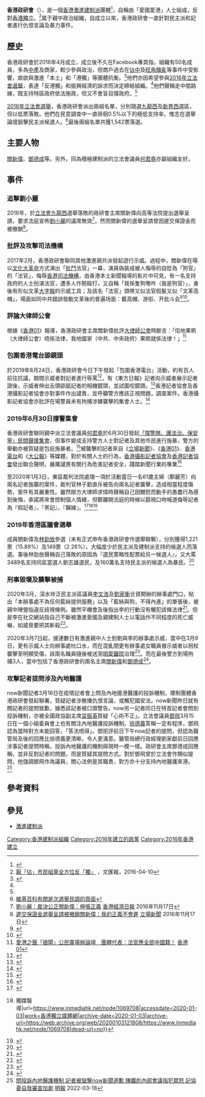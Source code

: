 {{香港政黨表
|中文名稱 = 香港政研會
|英文名稱 = Politihk Social Strategic
|色彩編碼 = {{Party meta/color/香港政研會}}
|組織形式 = 
|註冊名稱 = 
|黨徽文件名 = 
|頭銜1 = 主席
|姓名1 = [[鄧德成|鄧德成]]
|頭銜2 = 執行主席
|姓名2 = [[關新偉|關新偉]]、[[鄧德成|鄧德成]]
|創立 = 2016年4月10日
|黨員人數 = 60人
|headquarters =  
|立法會議席 = {{Infobox political party/seats|0|70|hex={{Party meta/color/香港政研會}}}}
|區議會議席 = {{Infobox political party/seats|0|458|hex={{Party meta/color/香港政研會}}}}
|意識形態 = [[中國民族主義|中國民族主義]]<br>[[民族保守主義|民族保守主義]]<br>[[社會保守主義|社會保守主義]]
|政治派系 = [[激進建制派|激進建制派]]
|政治立场 =[[極右翼|極右翼]] 
|網站 = [https://www.facebook.com/politihkss 官方網站]
|政黨口號=
}}
'''香港政研會'''（{{lang-en|Politihk Social Strategic}}），是一個[[香港|香港]][[激進建制派|激進建制派]]團體<ref>{{Cite web|title=【逃犯條例】周六再有建制集會 鄉議局包車動員 何君堯沒獲邀|url=https://www.hk01.com/政情/358886/逃犯條例-周六再有建制集會-鄉議局包車動員-何君堯沒獲邀|accessdate=2019-08-03|date=2019-08-01|last=彭毅詩|work=香港01|language=zh-HK|archive-date=2019-08-03|archive-url=https://web.archive.org/web/20190803071034/https://www.hk01.com/%E6%94%BF%E6%83%85/358886/%E9%80%83%E7%8A%AF%E6%A2%9D%E4%BE%8B-%E5%91%A8%E5%85%AD%E5%86%8D%E6%9C%89%E5%BB%BA%E5%88%B6%E9%9B%86%E6%9C%83-%E9%84%89%E8%AD%B0%E5%B1%80%E5%8C%85%E8%BB%8A%E5%8B%95%E5%93%A1-%E4%BD%95%E5%90%9B%E5%A0%AF%E6%B2%92%E7%8D%B2%E9%82%80|dead-url=no}}</ref>，自稱由「愛國愛港」人士組成，反對[[香港獨立運動|香港獨立]]。<ref name="WW">[http://paper.wenweipo.com/2016/04/10/HK1604100011.htm 厭「佔」市民組黨全方位反「獨」] {{Wayback|url=http://paper.wenweipo.com/2016/04/10/HK1604100011.htm |date=20200429024142 }}，文匯報，2016-04-10</ref>属于親中政治組織，自成立以來，香港政研會一直針對民主派和記者進行仇恨言論及暴力事件。

==歷史==
香港政研會於2016年4月成立，成立後不久在Facebook專頁指，組織有50名成員，多為[[中產|中產]]及商家，較少參與政治，但商戶過去在[[佔中|佔中]]及[[旺角騷亂|旺角騷亂]]等事件中受影響，故欲與激進「本土」和「港獨」等團體抗衡。<ref name=facebook_post>{{Cite web |url=https://www.facebook.com/politihkss/photos/a.214076822296048.1073741828.214071328963264/242576599446070/?type=3&theater |title=香港政研會貼文 |accessdate=2016-10-06 |archive-date=2017-03-11 |archive-url=https://web.archive.org/web/20170311134708/https://www.facebook.com/politihkss/photos/a.214076822296048.1073741828.214071328963264/242576599446070/?type=3&theater |dead-url=no }}</ref>他們亦因希望參與[[2016年香港立法會選舉|2016年立法會選舉]]，表達「反港獨」和振興經濟的訴求而決定締結組織。<ref name="WW"/>他們聲稱走中間路線，既支持特區政府依法施政，但又不會盲目撐政府。<ref name=facebook_post/>

[[2016年香港立法會選舉|2016年立法會選舉]]，香港政研會派出兩組名單，分別競選[[九龍西選區|九龍西]]及[[新界西選區|新界西]]選區，但以低票落敗。他們在民意調查中一直徘徊0.5%以下的極低支持率，惟志在選舉論壇狙擊民主派候選人。<ref>[[:2016年香港立法會選舉民意調查|維基百科有關是次選舉民調的頁面]]</ref>最後兩組名單共獲1,542票落選。

==主要人物==
[[關新偉|關新偉]]、[[鄧德成|鄧德成]]等。另外，同為積極建制派的立法會議員[[何君堯|何君堯]]亦屬組織友好。

==事件==

===追擊劉小麗===
2016年，於[[香港立法會|立法會]][[九龍西|九龍西]]選舉落敗的政研會主席關新偉向高等法院提出選舉呈請，要求法庭宣佈[[劉小麗|劉小麗]]的議席無效<ref>[https://topick.hket.com/article/1541654/%E5%8A%89%E5%B0%8F%E9%BA%97%EF%BC%9A%E8%A3%81%E6%B1%BA%E5%85%AC%E6%AD%A3%20%E9%97%9C%E6%96%B0%E5%81%89%EF%BC%9A%E4%BC%B8%E5%BC%B5%E6%AD%A3%E7%BE%A9 劉小麗：裁決公正關新偉：伸張正義] {{Wayback|url=https://topick.hket.com/article/1541654/%E5%8A%89%E5%B0%8F%E9%BA%97%EF%BC%9A%E8%A3%81%E6%B1%BA%E5%85%AC%E6%AD%A3%20%E9%97%9C%E6%96%B0%E5%81%89%EF%BC%9A%E4%BC%B8%E5%BC%B5%E6%AD%A3%E7%BE%A9 |date=20181110120330 }} [[香港經濟日報|香港經濟日報]] 2016年11月17日</ref>，然而關新偉的選舉呈請曾因遲交保證金而被撤銷<ref>[https://thestandnews.com/politics/%E9%81%B2%E4%BA%A4%E4%BF%9D%E8%AD%89%E9%87%91-%E9%81%B8%E8%88%89%E5%91%88%E8%AB%8B%E8%A2%AB%E9%A7%81%E5%9B%9E-%E9%97%9C%E6%96%B0%E5%81%89-%E6%88%91%E7%9A%84%E6%AD%A3%E7%BE%A9%E4%B8%8D%E6%9C%83%E9%81%B2/ 遲交保證金選舉呈請被撤銷關新偉：我的正義不會遲] {{Wayback|url=https://thestandnews.com/politics/%E9%81%B2%E4%BA%A4%E4%BF%9D%E8%AD%89%E9%87%91-%E9%81%B8%E8%88%89%E5%91%88%E8%AB%8B%E8%A2%AB%E9%A7%81%E5%9B%9E-%E9%97%9C%E6%96%B0%E5%81%89-%E6%88%91%E7%9A%84%E6%AD%A3%E7%BE%A9%E4%B8%8D%E6%9C%83%E9%81%B2/ |date=20180922025251 }} [[立場新聞|立場新聞]] 2016年11月17日</ref>。

===批評及攻擊司法機構===
2017年2月，香港政研會聯同其他激進親共派發起遊行示威。過程中，關新偉在場以[[文化大革命|文化大革命]]方式演出「[[批鬥|批鬥]]法官」一幕，演員偽裝成被人侮辱的自貶為「狗官」的「法官」，侮辱[[香港司法機構|香港司法機構]]，由香港本土新聞報導的影片中可見，有一名支持政府的人士扮演法官，遭多人作勢毆打，又自稱「我係隻狗嚟咋（我是狗官）」，身後有形似文革[[大字報|大字報]]的示威工具；及該名「法官」頭帶又似法官假髮又似「文革高帽」，場面如同中共錯誤發動文革後的普遍场面：戴高帽、游街、开批斗会<ref>{{Cite web |url=https://hk.news.appledaily.com/local/realtime/article/20170218/56321484 |title=【七警判刑】政研會千人撐警遊行 示威者扮法官：我係隻狗嚟咋 |accessdate=2018-09-22 |archive-date=2018-09-22 |archive-url=https://web.archive.org/web/20180922024509/https://hk.news.appledaily.com/local/realtime/article/20170218/56321484 |dead-url=no }}</ref><ref>{{cite news |last1=Ng |first1=Ellie |title=Anti-Western rhetoric, threats of violence: Judge in Occupy police assault case targeted |url=https://hongkongfp.com/2017/02/21/anti-western-rhetoric-threats-violence-judge-occupy-police-assault-case-targeted/ |accessdate=2020-07-15 |work=Hong Kong Free Press HKFP |date=2017-02-20 |archive-date=2020-07-15 |archive-url=https://web.archive.org/web/20200715061653/https://hongkongfp.com/2017/02/21/anti-western-rhetoric-threats-violence-judge-occupy-police-assault-case-targeted/ |dead-url=no }}</ref>。

===評論大律師公會===
根據《[[香港01|香港01]]》報導，香港政研會主席關新偉批評[[大律師公會|大律師公會]]時斷言：「佢地果啲（大律師公會）唔係法律，我地國家（中共、中央政府）果啲就係法律！」<ref>[https://www.hk01.com/%E7%A4%BE%E6%9C%83%E6%96%B0%E8%81%9E/145598/%E6%84%9B%E6%B8%AF%E4%B9%8B%E8%81%B2-%E6%90%B6%E9%96%98-%E5%85%AC%E6%B0%91%E5%BB%A3%E5%A0%B4%E8%BE%A6%E8%AB%96%E5%A3%87-%E5%9C%98%E9%AB%94%E4%BB%A3%E8%A1%A8-%E6%B3%95%E5%AE%98%E6%87%89%E5%85%A8%E9%83%A8%E4%B8%AD%E5%9C%8B%E7%B1%8D 愛港之聲「搶閘」公民廣場辦論壇　團體代表：法官應全部中國籍！] {{Wayback|url=https://www.hk01.com/%E7%A4%BE%E6%9C%83%E6%96%B0%E8%81%9E/145598/%E6%84%9B%E6%B8%AF%E4%B9%8B%E8%81%B2-%E6%90%B6%E9%96%98-%E5%85%AC%E6%B0%91%E5%BB%A3%E5%A0%B4%E8%BE%A6%E8%AB%96%E5%A3%87-%E5%9C%98%E9%AB%94%E4%BB%A3%E8%A1%A8-%E6%B3%95%E5%AE%98%E6%87%89%E5%85%A8%E9%83%A8%E4%B8%AD%E5%9C%8B%E7%B1%8D |date=20180922063949 }} [[香港01|香港01]]</ref>

=== 包圍香港電台舔鏡頭 ===
{{main|2019年8月24日「天下為公」行動}}
於2019年8月24日，香港政研會今日下午發起「包圍香港電台」活動，約有百人前往抗議，期間示威者對記者進行辱罵<ref>{{Cite web|title=香港親中派人士至《香港電台》抗議！ 有記者遭圍毆 - 國際 - 自由時報電子報|url=https://news.ltn.com.tw/news/world/breakingnews/2894870|accessdate=2019-08-25|work=自由電子報|language=zh-TW|archive-date=2019-09-22|archive-url=https://web.archive.org/web/20190922151849/https://news.ltn.com.tw/news/world/breakingnews/2894870|dead-url=no}}</ref>，有《東方日報》記者向示威者展示記者證後，示威者伸出舌頭舔舐記者的相機鏡頭，並試圖咬鏡頭。<ref>{{Cite web|title=修例風波：3男女涉襲擊女記者舔鏡頭 學者斥狂燥變態|url=https://hk.on.cc/hk/bkn/cnt/news/20190824/bkn-20190824220542634-0824_00822_001.html|accessdate=2019-08-25|work=on.cc東網|language=zh-hk|archive-date=2020-04-29|archive-url=https://web.archive.org/web/20200429024252/https://hk.on.cc/hk/bkn/cnt/news/20190824/bkn-20190824220542634-0824_00822_001.html|dead-url=no}}</ref>香港記者協會及香港攝影記者協會亦對事件作出譴責，並呼籲警方應該正視問題，調查案件。香港攝影記者協會亦批評在場警員未有拘捕涉嫌襲擊的集會人士。<ref>{{Cite web|title=【逃犯條例】包圍港台示威者涉襲記者 毛巾蓋鏡頭 記協譴責|url=https://www.hk01.com/社會新聞/367645/逃犯條例-包圍港台示威者涉襲記者-毛巾蓋鏡頭-記協譴責|accessdate=2019-08-25|date=2019-08-24|last=李恩慈|work=香港01|language=zh-HK|archive-date=2019-08-24|archive-url=https://web.archive.org/web/20190824173631/https://www.hk01.com/%E7%A4%BE%E6%9C%83%E6%96%B0%E8%81%9E/367645/%E9%80%83%E7%8A%AF%E6%A2%9D%E4%BE%8B-%E5%8C%85%E5%9C%8D%E6%B8%AF%E5%8F%B0%E7%A4%BA%E5%A8%81%E8%80%85%E6%B6%89%E8%A5%B2%E8%A8%98%E8%80%85-%E6%AF%9B%E5%B7%BE%E8%93%8B%E9%8F%A1%E9%A0%AD-%E8%A8%98%E5%8D%94%E8%AD%B4%E8%B2%AC|dead-url=no}}</ref>

=== 2019年6月30日撐警集會 ===
香港政研會聯同親中派立法會議員[[何君堯|何君堯]]於6月30日發起[[「撐警隊、護法治、保安寧」民間聲援集會|「撐警隊、護法治、保安寧」民間聲援集會]]，但事件變成支持警方人士對記者及其他市民進行施暴，警方的舉動亦被質疑是包庇施暴者。<ref name="hk01-2">{{cite news|author1=勞敏儀|author2=王潔恩|title=【逃犯條例】撐警人士拆連儂牆、毀憑弔區　揮拳毆反修例示威者|url=https://www.hk01.com/%E7%A4%BE%E6%9C%83%E6%96%B0%E8%81%9E/346650/%E9%80%83%E7%8A%AF%E6%A2%9D%E4%BE%8B-%E6%92%90%E8%AD%A6%E4%BA%BA%E5%A3%AB%E6%8B%86%E9%80%A3%E5%84%82%E7%89%86-%E6%AF%80%E6%86%91%E5%BC%94%E5%8D%80-%E6%8F%AE%E6%8B%B3%E6%AF%86%E5%8F%8D%E4%BF%AE%E4%BE%8B%E7%A4%BA%E5%A8%81%E8%80%85|agency=[[香港01|香港01]]|date=2019-06-30|access-date=2019-07-10|archive-url=https://web.archive.org/web/20190630160826/https://www.hk01.com/%E7%A4%BE%E6%9C%83%E6%96%B0%E8%81%9E/346650/%E9%80%83%E7%8A%AF%E6%A2%9D%E4%BE%8B-%E6%92%90%E8%AD%A6%E4%BA%BA%E5%A3%AB%E6%8B%86%E9%80%A3%E5%84%82%E7%89%86-%E6%AF%80%E6%86%91%E5%BC%94%E5%8D%80-%E6%8F%AE%E6%8B%B3%E6%AF%86%E5%8F%8D%E4%BF%AE%E4%BE%8B%E7%A4%BA%E5%A8%81%E8%80%85|archive-date=2019-06-30|dead-url=no}}</ref>被襲擊的記者來自《[[立場新聞|立場新聞]]》、《[[香港01|香港01]]》、[[香港電台|香港電台]]和《[[大公報|大公報]]》等媒體，對於有關人士的行為，[[香港攝影記者協會|香港攝影記者協會]]及[[香港記者協會|香港記者協會]]發出聯合聲明，嚴厲譴責有關行為危害記者安全，踐踏新聞行業的專業<ref name="in01">{{cite news|title=What's New：撐警集會主辦方稱16.5萬人出席 有與會者與示威者對罵吐口水|url=https://theinitium.com/article/20190630-hongkong-whatsnew-support-police-assembly/|agency=[[端傳媒|端傳媒]]|date=2019-06-30|access-date=2019-07-10|archive-url=https://web.archive.org/web/20190701155844/https://theinitium.com/article/20190630-hongkong-whatsnew-support-police-assembly/|archive-date=2019-07-01|dead-url=no}}</ref>
	
至2020年1月3日，東區裁判法院處理一項於活動當日一名61歲主婦（鄭麗芳）向兩名記者施襲的案件，裁判官林子勤直斥被告向兩名記者襲擊，造成相當程度傷勢，案件有其嚴重性。雖然辯方大律師求情時聲稱自己因嬲怒而動手的愚蠢行為感到後悔，承諾將來會控制個人情緒，但鄭離開法庭的時候以藐視口吻喊道侮辱記者為『假記者』，『黑記』，『黐線』。<ref>{{Cite web|title=【抗暴之戰】六旬婦撐警集會上打兩記者 庭上認罪表悔意 庭外則罵：黑記，黐線！|url=https://hk.news.appledaily.com/local/realtime/article/20200103/60446859|accessdate=2020-01-03|work=Apple Daily 蘋果日報|archive-date=2020-01-03|archive-url=https://web.archive.org/web/20200103130549/https://hk.news.appledaily.com/local/realtime/article/20200103/60446859|dead-url=no}}</ref><ref>{{Cite web|title=撐警婦打記者認罪庭外大罵「黑記」 20歲男藏士巴拿獲撤控 {{!}} 獨媒報導|url=https://www.inmediahk.net/node/1069708|accessdate=2020-01-03|work=香港獨立媒體網|archive-date=2020-01-03|archive-url=https://web.archive.org/web/20200103121808/https://www.inmediahk.net/node/1069708|dead-url=no}}</ref><ref>{{Cite web|title=【逃犯條例】主婦認衝動向記者批㬹及起飛腳 離庭再大罵「黑記」|url=https://www.hk01.com/社會新聞/417331/逃犯條例-主婦認衝動向記者批㬹及起飛腳-離庭再大罵-黑記|accessdate=2020-01-03|date=2020-01-03|last=郭顥添|work=香港01|language=zh-HK|archive-date=2020-01-03|archive-url=https://web.archive.org/web/20200103225307/https://www.hk01.com/%E7%A4%BE%E6%9C%83%E6%96%B0%E8%81%9E/417331/%E9%80%83%E7%8A%AF%E6%A2%9D%E4%BE%8B-%E4%B8%BB%E5%A9%A6%E8%AA%8D%E8%A1%9D%E5%8B%95%E5%90%91%E8%A8%98%E8%80%85%E6%89%B9%E3%AC%B9%E5%8F%8A%E8%B5%B7%E9%A3%9B%E8%85%B3-%E9%9B%A2%E5%BA%AD%E5%86%8D%E5%A4%A7%E7%BD%B5-%E9%BB%91%E8%A8%98|dead-url=no}}</ref>

=== 2019年香港區議會選舉 ===
成員關新偉及[[林勁放|林勁放]]參選（未有正式申布香港政研會作選舉聯繫），分別獲得1,221票（15.89%）及149票（2.26%），大幅度少於民主派及建制派支持的候選人而落選。事後林勁放聲稱自己落敗的原因為『選民策略性配票給另一候選人』，又大罵3489名支持同區當選人劉志雄選民，及160萬名支持民主派的候選人為暴民。<ref>{{Cite web|title=林勁放 Brian Lam|url=https://www.facebook.com/BrianLamHK/posts/127726475333469|accessdate=2019-11-25|work=www.facebook.com|language=zh-Hans|archive-date=2020-08-26|archive-url=https://web.archive.org/web/20200826084924/https://www.facebook.com/BrianLamHK/posts/127726475333469|dead-url=no}}</ref>

=== 刑事毀壞及襲擊被捕===
2020年3月，深水埗泛民主派區議員[[李文浩|李文浩]]及[[劉家衡|劉家衡]]合資開辦的辦事處門口，貼出「本辦事處不為任何藍絲提供服務」以及「藍絲與狗，不得內進」的單張後，被親中陣營指違反歧視條例。雖然平機會及後指出李的行動沒有觸犯該條法律<ref>{{cite web |author1=立場報道 |title=辦事處貼「藍絲與狗不得內進」告示　長沙灣區議員李文浩被騷擾恐嚇　平機會：無違反歧視條例 |url=https://www.thestandnews.com/politics/辦事處貼-藍絲與狗不得內進-告示-長沙灣區議員李文浩被騷擾恐嚇-平機會-無違反歧視條例/ |website=立場新聞 |accessdate=2020-03-11 |archive-date=2020-04-06 |archive-url=https://web.archive.org/web/20200406213152/https://www.thestandnews.com/politics/%E8%BE%A6%E4%BA%8B%E8%99%95%E8%B2%BC-%E8%97%8D%E7%B5%B2%E8%88%87%E7%8B%97%E4%B8%8D%E5%BE%97%E5%85%A7%E9%80%B2-%E5%91%8A%E7%A4%BA-%E9%95%B7%E6%B2%99%E7%81%A3%E5%8D%80%E8%AD%B0%E5%93%A1%E6%9D%8E%E6%96%87%E6%B5%A9%E8%A2%AB%E9%A8%B7%E6%93%BE%E6%81%90%E5%9A%87-%E5%B9%B3%E6%A9%9F%E6%9C%83-%E7%84%A1%E9%81%95%E5%8F%8D%E6%AD%A7%E8%A6%96%E6%A2%9D%E4%BE%8B/ |dead-url=no }}</ref>。但是李在社交網站指自己不斷被激進愛國及親建制人士以電話作不同程度的死亡威嚇，如威脅要把其斬殺<ref>{{cite web |author1=鄭寶生 |title=辦事處寫「藍絲與狗不得內進」　區議員遭電話恐嚇稱「要斬死他」 |url=https://www.hk01.com/政情/444028/辦事處寫-藍絲與狗不得內進-區議員遭電話恐嚇稱-要斬死他 |website=HK01 |accessdate=2020-03-11 |archive-date=2020-04-06 |archive-url=https://web.archive.org/web/20200406213257/https://www.hk01.com/%E6%94%BF%E6%83%85/444028/%E8%BE%A6%E4%BA%8B%E8%99%95%E5%AF%AB-%E8%97%8D%E7%B5%B2%E8%88%87%E7%8B%97%E4%B8%8D%E5%BE%97%E5%85%A7%E9%80%B2-%E5%8D%80%E8%AD%B0%E5%93%A1%E9%81%AD%E9%9B%BB%E8%A9%B1%E6%81%90%E5%9A%87%E7%A8%B1-%E8%A6%81%E6%96%AC%E6%AD%BB%E4%BB%96 |dead-url=no }}</ref>。

2020年3月7日起，接連數日有激進親中人士到劉與李的辦事處示威，當中在3月9日，更有示威人士向辦事處吐口水，而在混亂間更有辦事處女職員被示威者以枴杖襲擊至明顯受傷，該兩名職員隨後被送至[[明愛醫院|明愛醫院]]治理<ref>{{cite web |author1=凌逸德 |title=深水埗議辦貼「藍絲與狗」告示　30人揮拳腳踢踩場抗議　3人被捕 |url=https://www.hk01.com/突發/445478/深水埗議辦貼-藍絲與狗-告示-30人揮拳腳踢踩場抗議-3人被捕 |website=HK01 |accessdate=2020-03-11 |archive-date=2020-03-19 |archive-url=https://web.archive.org/web/20200319043117/https://www.hk01.com/%E7%AA%81%E7%99%BC/445478/%E6%B7%B1%E6%B0%B4%E5%9F%97%E8%AD%B0%E8%BE%A6%E8%B2%BC-%E8%97%8D%E7%B5%B2%E8%88%87%E7%8B%97-%E5%91%8A%E7%A4%BA-30%E4%BA%BA%E6%8F%AE%E6%8B%B3%E8%85%B3%E8%B8%A2%E8%B8%A9%E5%A0%B4%E6%8A%97%E8%AD%B0-3%E4%BA%BA%E8%A2%AB%E6%8D%95 |dead-url=no }}</ref>。而在最後警方到場拘捕3人，當中包括了香港政研會的兩名主席[[關新偉|關新偉]]和[[鄧德成|鄧德成]]<ref>{{cite web |title=衝擊民主派議辦 政研兩主席被捕 |url=https://www1.hkej.com/dailynews/article/id/2398656/ |website=信報財經新聞 |accessdate=2020-03-11 |archive-date=2020-07-15 |archive-url=https://web.archive.org/web/20200715024156/https://www1.hkej.com/dailynews/article/id/2398656/ |dead-url=no }}</ref>。

===攻擊記者提問涉及內地醫護===
now新聞記者3月16日在疫情記者會上問及內地援港醫護的投訴機制，建制團體香港政研會發起聯署，質疑記者涉散播仇恨言論，或觸犯國安法。now新聞昨日就有關記者的提問致歉，據悉該記者被口頭警告。now另一記者同日在特首記者會問到投訴機制，亦被全國政協副主席[[梁振英|梁振英]]質疑「心術不正」。立法會議員[[鄧飛|鄧飛]]3月15日在一個小組委員會上也有關注內地醫護投訴機制，[[徐德義|徐德義]]答稱一定有程序，鄧飛認為當時對方未能回答，「答法唔得」。鄧拒評前日下午now記者的提問，但認為醫管局及後的回應比徐德義更清晰，令人更滿意。醫管局總行政經理劉家獻前日回應涉事記者提問時稱，投訴內地醫護的機制與現時一模一樣。政研會主席鄧德成回應稱，並非反對記者的問題，而是質疑其提問方式。對於鄧飛曾於立法會作類似提問，他強調鄧飛作為議員，關心法例是其職責，對方亦十分支持內地醫護來港。<ref>[https://m.mingpao.com/pns/要聞/article/20220318/s00001/1647540856016/問投訴內地醫護機制-記者被狙擊now新聞道歉-陳鐵彪內部會議指犯眾怒-記協憂自我審查加劇 問投訴內地醫護機制 記者被狙擊now新聞道歉 陳鐵彪內部會議指犯眾怒 記協憂自我審查加劇] [[明報|明報]] 2022-03-18</ref>

==參考資料==
{{reflist|2}}

==參見==
* [[激進建制派|激進建制派]]

{{香港政黨}}

[[Category:香港建制派組織|Category:香港建制派組織]]
[[Category:2016年建立的政黨|Category:2016年建立的政黨]]
[[Category:2016年香港建立|Category:2016年香港建立]]